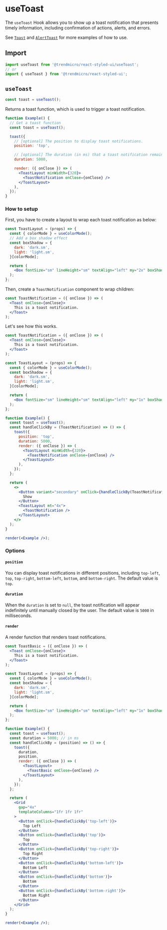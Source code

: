 # useToast

The `useToast` Hook allows you to show up a toast notification that presents timely information, including confirmation of actions, alerts, and errors.

See [`Toast`](./toast) and [`AlertToast`](./alerttoast) for more examples of how to use.

## Import

```js
import useToast from '@trendmicro/react-styled-ui/useToast';
// or
import { useToast } from '@trendmicro/react-styled-ui';
```

## `useToast`

```js
const toast = useToast();
```

Returns a toast function, which is used to trigger a toast notification.

```jsx disabled
function Example() {
  // Get a toast function
  const toast = useToast();

  toast({
    // [optional] The position to display toast notifications.
    position: 'top',

    // [optional] The duration (in ms) that a toast notification remains visible and interactive.
    duration: 5000,

    render: ({ onClose }) => (
      <ToastLayout minWidth={320}>
        <ToastNotification onClose={onClose} />
      </ToastLayout>
    ),
  });
}
```

### How to setup

First, you have to create a layout to wrap each toast notification as below:

```jsx disabled
const ToastLayout = (props) => {
  const { colorMode } = useColorMode();
  // Add a box shadow effect
  const boxShadow = {
    dark: 'dark.sm',
    light: 'light.sm',
  }[colorMode];

  return (
    <Box fontSize="sm" lineHeight="sm" textAlign="left" my="2x" boxShadow={boxShadow} {...props} />
  );
};
```

Then, create a `ToastNotification` component to wrap children:

```jsx disabled
const ToastNotification = ({ onClose }) => (
  <Toast onClose={onClose}>
    This is a toast notification.
  </Toast>
);
```

Let's see how this works.

```jsx noInline
const ToastNotification = ({ onClose }) => (
  <Toast onClose={onClose}>
    This is a toast notification.
  </Toast>
);

const ToastLayout = (props) => {
  const { colorMode } = useColorMode();
  const boxShadow = {
    dark: 'dark.sm',
    light: 'light.sm',
  }[colorMode];

  return (
    <Box fontSize="sm" lineHeight="sm" textAlign="left" my="1x" boxShadow={boxShadow} {...props} />
  );
};

function Example() {
  const toast = useToast();
  const handleClickBy = (ToastNotification) => () => {
    toast({
      position: 'top',
      duration: 5000,
      render: ({ onClose }) => (
        <ToastLayout minWidth={320}>
          <ToastNotification onClose={onClose} />
        </ToastLayout>
      ),
    });
  };

  return (
    <>
      <Button variant="secondary" onClick={handleClickBy(ToastNotification)}>
        Show
      </Button>
      <ToastLayout mt="4x">
        <ToastNotification />
      </ToastLayout>
    </>
  );
}

render(<Example />);
```

### Options

#### `position`

You can display toast notifications in different positions, including `top-left`, `top`, `top-right`, `bottom-left`, `bottom`, and `bottom-right`. The default value is `top`.

#### `duration`

When the `duration` is set to `null`, the toast notification will appear indefinitely until manually closed by the user. The default value is `5000` in milliseconds.

#### `render`

A render function that renders toast notifications.

```jsx noInline
const ToastBasic = ({ onClose }) => (
  <Toast onClose={onClose}>
    This is a toast notification.
  </Toast>
);

const ToastLayout = (props) => {
  const { colorMode } = useColorMode();
  const boxShadow = {
    dark: 'dark.sm',
    light: 'light.sm',
  }[colorMode];

  return (
    <Box fontSize="sm" lineHeight="sm" textAlign="left" my="1x" boxShadow={boxShadow} {...props} />
  );
};

function Example() {
  const toast = useToast();
  const duration = 5000; // in ms
  const handleClickBy = (position) => () => {
    toast({
      duration,
      position,
      render: ({ onClose }) => (
        <ToastLayout>
          <ToastBasic onClose={onClose} />
        </ToastLayout>
      ),
    });
  };

  return (
    <Grid
      gap="4x"
      templateColumns="1fr 1fr 1fr"
    >
      <Button onClick={handleClickBy('top-left')}>
        Top Left
      </Button>
      <Button onClick={handleClickBy('top')}>
        Top
      </Button>
      <Button onClick={handleClickBy('top-right')}>
        Top Right
      </Button>
      <Button onClick={handleClickBy('bottom-left')}>
        Bottom Left
      </Button>
      <Button onClick={handleClickBy('bottom')}>
        Bottom
      </Button>
      <Button onClick={handleClickBy('bottom-right')}>
        Bottom Right
      </Button>
    </Grid>
  );
}

render(<Example />);
```
